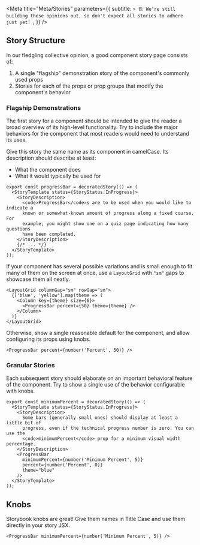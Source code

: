 <Meta
  title="Meta/Stories"
  parameters={{
    subtitle: `> 🏗 We're still building these opinions out, so don't expect all stories to adhere just yet!
`,
  }}
/>

## Story Structure

In our fledgling collective opinion, a good component story page consists of:

1. A single "flagship" demonstration story of the component's commonly used props
2. Stories for each of the props or prop groups that modify the component's behavior

### Flagship Demonstrations

The first story for a component should be intended to give the reader a broad overview of its high-level functionality.
Try to include the major behaviors for the component that most readers would need to understand its uses.

Give this story the same name as its component in camelCase.
Its description should describe at least:

- What the component does
- What it would typically be used for

```tsx
export const progressBar = decoratedStory(() => (
  <StoryTemplate status={StoryStatus.InProgress}>
    <StoryDescription>
      <code>ProgressBar</code>s are to be used when you would like to indicate a
      known or somewhat-known amount of progress along a fixed course. For
      example, you might show one on a quiz page indicating how many questions
      have been completed.
    </StoryDescription>
    {/* ... */}
  </StoryTemplate>
));
```

If your component has several possible variations and is small enough to fit many of them on the screen at once,
use a `LayoutGrid` with `"sm"` gaps to showcase them all neatly.

```tsx
<LayoutGrid columnGap="sm" rowGap="sm">
  {['blue', 'yellow'].map(theme => (
    <Column key={theme} size={6}>
      <ProgressBar percent={50} theme={theme} />
    </Column>
  )}
</LayoutGrid>
```

Otherwise, show a single reasonable default for the component, and allow configuring its props using knobs.

```tsx
<ProgressBar percent={number('Percent', 50)} />
```

### Granular Stories

Each subsequent story should elaborate on an important behavioral feature of the component.
Try to show a single use of the behavior configurable with knobs.

```tsx
export const minimumPercent = decoratedStory(() => (
  <StoryTemplate status={StoryStatus.InProgress}>
    <StoryDescription>
      Some bars (generally small ones) should display at least a little bit of
      progress, even if the technical progress number is zero. You can use the
      <code>minimumPercent</code> prop for a minimum visual width percentage.
    </StoryDescription>
    <ProgressBar
      minimumPercent={number('Minimum Percent', 5)}
      percent={number('Percent', 0)}
      theme="blue"
    />
  </StoryTemplate>
));
```

## Knobs

Storybook knobs are great!
Give them names in Title Case and use them directly in your story JSX.

```tsx
<ProgressBar minimumPercent={number('Minimum Percent', 5)} />
```
